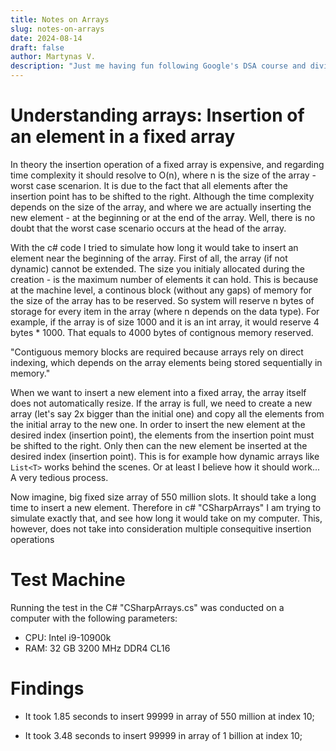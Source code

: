 ```yaml
---
title: Notes on Arrays
slug: notes-on-arrays
date: 2024-08-14
draft: false
author: Martynas V.
description: "Just me having fun following Google's DSA course and diving deep into data structures and algorithms."
---
```


# Understanding arrays: Insertion of an element in a fixed array

In theory the insertion operation of a fixed array 
is expensive, and regarding time complexity it should resolve to O(n), where n is the size of the array - 
worst case scenarion. It is due to the fact that all elements after the insertion point has to be shifted to the right. 
Although the time complexity depends on the size of the array, and 
where we are actually inserting the new element - at the beginning or at the end of the array. 
Well, there is no doubt that the worst case scenario occurs at the head of the array.

With the c# code I tried to simulate how long it would take to insert an element near the beginning of the array.
First of all, the array (if not dynamic) cannot be extended. The size you initialy allocated during the creation - 
is the maximum number of elements it can hold. This is because at the machine level, a continous block (without any gaps) of memory for the size of the array has to be reserved. 
So system will reserve n bytes of storage for every item in the array (where n depends on the data type). For example, if the array is of size 1000 and it is an int array, it would reserve 4 bytes * 1000. 
That equals to 4000 bytes of contignous memory reserved.

"Contiguous memory blocks are required because arrays rely on direct indexing, which depends on the array elements being stored sequentially in memory." 

When we want to insert a new element into a fixed array, the array itself does not automatically resize. If the array is full, 
we need to create a new array (let's say 2x bigger than the initial one)
and copy all the elements from the initial array to the new one. 
In order to insert the new element at the desired index (insertion point), the elements from the insertion point must be shifted to the right. Only then can the new element be inserted at the desired index (insertion point).
This is for example how dynamic arrays like `List<T>` works behind the scenes. Or at least I believe how it should work... A very tedious process.

Now imagine, big fixed size array of 550 million slots. It should take a long time to insert a new element.
Therefore in c# "CSharpArrays" I am trying to simulate exactly that, and see how long it would take on my computer. 
This, however, does not take into consideration multiple consequitive insertion operations

# Test Machine

Running the test in the C# "CSharpArrays.cs" was conducted on a computer with the following parameters:

- CPU: Intel i9-10900k 
- RAM: 32 GB 3200 MHz DDR4 CL16

# Findings

- It took 1.85 seconds to insert 99999 in array of 550 million at index 10;

- It took 3.48 seconds to insert 99999 in array of 1 billion at index 10;


